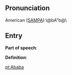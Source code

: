== Pronunciation ==

American ([[SAMPA]]):\@bA"b@\

== Entry ==

'''Part of speech''': 

'''Definition''':

{{stub}}

[[pt:Ababa]]